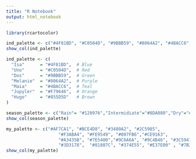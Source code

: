 ---
title: "R Notebook"
output: html_notebook
---


```{r}
library(rcartocolor)
```

```{r}
ind_palette <- c("#4F81BD", "#C0504D", "#9BBB59", "#8064A2", "#4BACC6", "#F79646","#855D5D")
show_col(ind_palette)

ind_palette <- c(
  "Isa"      = "#4F81BD",  # Blue
  "Uno"      = "#C0504D",  # Red
  "Dos"      = "#9BBB59",  # Green
  "Melanie"  = "#8064A2",  # Purple
  "Maia"     = "#4BACC6",  # Teal
  "Jupyler"  = "#F79646",  # Orange
  "Hugo"     = "#855D5D"   # Brown
)

season_palette <- c("Rain"= "#120976","Intermidiate"="#8DA080","Dry"="#DAA520" )
show_col(season_palette)
```

```{r}
my_palette <- c("#AF7CA1", "#BCE4D8", "#3480A2", "#2C5985",
                    "#F3ABA4", "#FE9549", "#007FB6","#CE9163",
                    "#A3435B", "#7E5400","#9C6A6A", "#9C4B46", "#3C5941",
                    "#3D3178",  "#81807C", "#374E55", "#E37E00" , "#7B3014")
show_col(my_palette)
```

